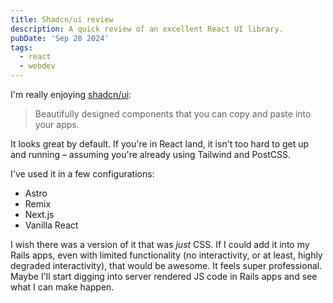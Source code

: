 ```yaml
---
title: Shadcn/ui review
description: A quick review of an excellent React UI library.
pubDate: 'Sep 28 2024'
tags:
  - react
  - webdev
---
```


I'm really enjoying [shadcn/ui](https://ui.shadcn.com):

> Beautifully designed components that you can copy and paste into your apps.

It looks great by default. If you're in React land, it isn't too hard to get up and running – assuming you're already using Tailwind and PostCSS.

I've used it in a few configurations:

- Astro
- Remix
- Next.js
- Vanilla React

I wish there was a version of it that was _just_ CSS. If I could add it into my Rails apps, even with limited functionality (no interactivity, or at least, highly degraded interactivity), that would be awesome. It feels super professional. Maybe I'll start digging into server rendered JS code in Rails apps and see what I can make happen.

